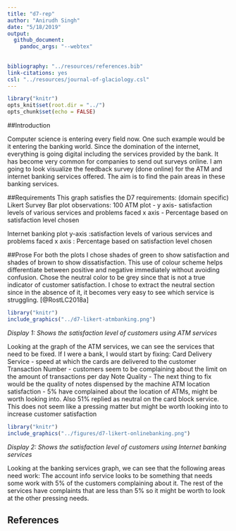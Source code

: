 ```yaml
---
title: "d7-rep"
author: "Anirudh Singh"
date: "5/18/2019"
output: 
  github_document: 
    pandoc_args: "--webtex"
 
    
bibliography: "../resources/references.bib"
link-citations: yes
csl: "../resources/journal-of-glaciology.csl"
---
```



```r
library("knitr")  
opts_knit$set(root.dir = "../")  
opts_chunk$set(echo = FALSE)  
```

##Introduction

Computer science is entering every field now. One such example would be it entering the banking world. Since the domination of the internet, everything is going digital including the services provided by the bank. It has become very common for companies to send out surveys online. I am going to look visualize the feedback survey (done online) for the ATM and internet banking services offered. The aim is to find the pain areas in these banking services.



##Requirements
This graph satisfies the D7 requirements:
(domain specific)
Likert Survey Bar plot
observations: 100
ATM plot - y axis- satisfaction levels of various services and problems faced
x axis - Percentage based on satisfaction level chosen

Internet banking plot 
y-axis :satisfaction levels of various services and problems faced
x axis : Percentage based on satisfaction level chosen



##Prose
For both the plots I chose shades of green to show satisfaction and shades of brown to show dissatisfaction. This use of colour scheme helps differentiate between positive and negative immediately without avoiding confusion. Chose the neutral color to be grey since that is not a true indicator of customer satisfaction. I chose to extract the neutral section since in the absence of it, it becomes very easy to see which service is struggling. [@RostLC2018a]


```r
library("knitr")
include_graphics("../d7-likert-atmbanking.png")
```


*Display 1: Shows the satisfaction level of customers using ATM services*

Looking at the graph of the ATM services, we can see the services that need to be fixed. If I were a bank, I would start by fixing:
Card Delivery Service -  speed at which the cards are delivered to the  customer
Transaction Number - customers seem to be complaining about the limit on the amount of transactions per day
Note Quality - The next thing to fix would be the quality of notes dispensed by the machine
ATM location satisfaction - 5% have complained about the location of ATMs, might be worth looking into.
Also 51% replied as neutral on the card block service. This does not seem like a pressing matter but might be worth looking into to increase customer satisfaction


```r
library("knitr")
include_graphics("../figures/d7-likert-onlinebanking.png")
```


*Display 2: Shows the satisfaction level of customers using Internet banking services*


Looking at the banking services graph, we can see that the following areas need work:
The account info service looks to be something that needs some work with 5% of the customers complaining about it. The rest of the services have complaints that are less than 5% so it might be worth to look at the other pressing needs.


## References
